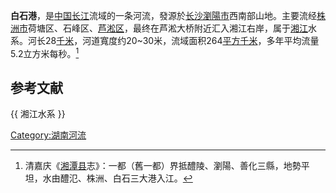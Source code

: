 {{Geobox|河流
<!-- *** 标题 *** -->
| name = 白石港
| native_name = 
| other_name =  江山渡
| category = 
<!-- *** 名称 **** --> 
| etymology = 
| nickname = 
<!-- *** 图片 *** -->
| image = 白石港の橋.jpg
| image_caption =
| image_size =
<!-- *** 国家 *** -->
| country = {{PRC}}
| state = 
| region = 
| district = 
| municipality = 
<!-- *** 发源地、支流等 *** -->
| parent = 长江流域、湘江水系
| tributary_left = 
| tributary_right =
| city = 
| landmark = 
<!-- *** 位置 *** -->
| source = 
| source_location = | source_region = | source_country =
| source_elevation = 
| source_lat_d = | source_lat_m = | source_lat_s = | source_lat_NS =
| source_long_d = | source_long_m = | source_long_s = | source_long_EW =
| source1 = 
| source1_location = | source1_region = | source1_country =
| source1_elevation = 
| source1_lat_d = | source1_lat_m = | source1_lat_s = | source1_lat_NS =
| source1_long_d = | source1_long_m = | source1_long_s = | source1_long_EW =
| source_confluence = 
| source_confluence_location = | source_confluence_region = | source_confluence_country =
| source_confluence_elevation = 
| source_confluence_lat_d = | source_confluence_lat_m = | source_confluence_lat_s = | source_confluence_lat_NS =
| source_confluence_long_d = | source_confluence_long_m = | source_confluence_long_s = | source_confluence_long_EW =
| mouth = 汇入湘江右岸
| mouth_location = | mouth_region = | mouth_country =
| mouth_elevation = 
| mouth_lat_d = | mouth_lat_m = | mouth_lat_s = | mouth_lat_NS =
| mouth_long_d = | mouth_long_m = | mouth_long_s = | mouth_long_EW =
<!-- *** 数据 *** -->
| length = 28
| width = 20-30
| depth = 1-2
| volume = 
| watershed = 246
| discharge = 1-5.2
| discharge_max =
| discharge_min =
<!-- *** 自由字段 *** -->
| free =   | free_type = 支流
<!-- *** 地图 *** -->
| map =
| map_caption = 
| map_background = 
| map_locator =
| map_locator_x =
| map_locator_y = 
<!-- *** 网站 *** --> 
| website =
| commons =
<!-- *** 脚注 *** -->
| footnotes =
}}

'''白石港'''，是[[中国|中国]][[长江|长江]]流域的一条河流，發源於[[长沙|长沙]][[瀏陽市|瀏陽市]]西南部山地。主要流经[[株洲市|株洲市]]荷塘区、石峰区、[[芦淞区|芦淞区]]，最终在芦淞大桥附近汇入湘江右岸，属于[[湘江|湘江]]水系。河长28[[千米|千米]]，河道寬度约20~30米，流域面积264[[平方千米|平方千米]]，多年平均流量5.2立方米每秒。<ref>清嘉庆《[[湘潭县|湘潭县]]志》：一都（舊一都）界抵醴陵、瀏陽、善化三縣，地勢平坦，水由醴氾、株洲、白石三大港入江。</ref>

==参考文献==
{{reflist}}

{{ 湘江水系 }}
{{PRChina-geo-stub}}

[[Category:湖南河流|Category:湖南河流]]